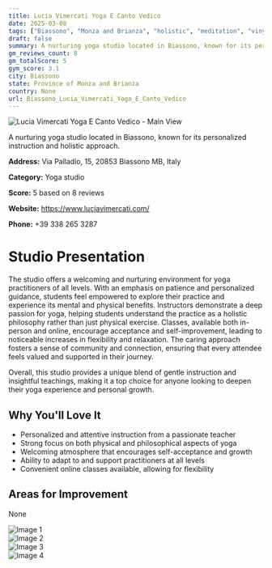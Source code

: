 ```yaml
---
title: Lucia Vimercati Yoga E Canto Vedico
date: 2025-03-08
tags: ["Biassono", "Monza and Brianza", "holistic", "meditation", "vinyasa", "nurturing", "community-focused", "Biassono"]  
draft: false
summary: A nurturing yoga studio located in Biassono, known for its personalized instruction and holistic approach.
gm_reviews_count: 8
gm_totalScore: 5
gym_score: 3.1
city: Biassono
state: Province of Monza and Brianza
country: None
url: Biassono_Lucia_Vimercati_Yoga_E_Canto_Vedico
---
```


<div className="aspect-[16/9] relative my-8">
  <img 
    src="https://lh5.googleusercontent.com/p/AF1QipOnHhKkBA_HNgRnLmt__yeaRtf3MaIWd7-TocDF=w1920-h1080-k-no"
    alt="Lucia Vimercati Yoga E Canto Vedico - Main View"
    className="object-cover absolute inset-0 w-full h-full rounded-lg"
  />
</div>

A nurturing yoga studio located in Biassono, known for its personalized instruction and holistic approach.

**Address:** Via Palladio, 15, 20853 Biassono MB, Italy

**Category:** Yoga studio

**Score:** 5 based on 8 reviews

**Website:** https://www.luciavimercati.com/

**Phone:** +39 338 265 3287

# Studio Presentation

The studio offers a welcoming and nurturing environment for yoga practitioners of all levels. With an emphasis on patience and personalized guidance, students feel empowered to explore their practice and experience its mental and physical benefits. Instructors demonstrate a deep passion for yoga, helping students understand the practice as a holistic philosophy rather than just physical exercise. Classes, available both in-person and online, encourage acceptance and self-improvement, leading to noticeable increases in flexibility and relaxation. The caring approach fosters a sense of community and connection, ensuring that every attendee feels valued and supported in their journey.

Overall, this studio provides a unique blend of gentle instruction and insightful teachings, making it a top choice for anyone looking to deepen their yoga experience and personal growth.

## Why You'll Love It

- Personalized and attentive instruction from a passionate teacher
- Strong focus on both physical and philosophical aspects of yoga
- Welcoming atmosphere that encourages self-acceptance and growth
- Ability to adapt to and support practitioners at all levels
- Convenient online classes available, allowing for flexibility

## Areas for Improvement

None

<div className="grid grid-cols-1 xl:grid-cols-2 gap-4 my-8">
<div className="aspect-[4/3] relative"><img src="https://lh5.googleusercontent.com/p/AF1QipMBHec6ZBumUva3hyFbGP4xKPQkI_S3wSbz9Ql_=w1920-h1080-k-no" alt="Image 1" className="object-cover absolute inset-0 w-full h-full rounded-lg" /></div>
<div className="aspect-[4/3] relative"><img src="https://lh5.googleusercontent.com/p/AF1QipO9hLM6IHz_MHkjsoVayLYoAuXwuWoC35CNe61k=w1920-h1080-k-no" alt="Image 2" className="object-cover absolute inset-0 w-full h-full rounded-lg" /></div>
<div className="aspect-[4/3] relative"><img src="https://lh5.googleusercontent.com/p/AF1QipNDyDHEIO6Ji-FvQwS42Bw5xeXKlYAnK-zjhqOo=w1920-h1080-k-no" alt="Image 3" className="object-cover absolute inset-0 w-full h-full rounded-lg" /></div>
<div className="aspect-[4/3] relative"><img src="https://streetviewpixels-pa.googleapis.com/v1/thumbnail?panoid=leYqZh6OdZrvnt329paGCg&cb_client=maps_sv.tactile.gps&w=203&h=100&yaw=346.1822&pitch=0&thumbfov=100" alt="Image 4" className="object-cover absolute inset-0 w-full h-full rounded-lg" /></div>
</div>